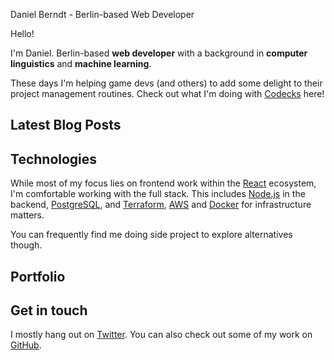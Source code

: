
<HiddenH1>Daniel Berndt - Berlin-based Web Developer</HiddenH1>

<section>
<HelloH2>Hello!</HelloH2>

I'm Daniel. Berlin-based **web developer** with a background in
**computer linguistics** and **machine learning**.

These days I'm helping game devs (and others) to add some delight to their project management routines. Check out what I'm doing with [Codecks](https://www.codecks.io) here!

</section>

<section>

## Latest Blog Posts

<LatestPosts />

</section>

<section>

## Technologies

While most of my focus lies on frontend work within the [React](https://reactjs.org/) ecosystem, I'm comfortable working with the full stack. This includes [Node.js](https://nodejs.org/) in the backend, [PostgreSQL](https://www.postgresql.org/), and [Terraform](https://www.terraform.io/), [AWS](https://aws.amazon.com/) and [Docker](https://www.docker.com/) for infrastructure matters.

You can frequently find me doing side project to explore alternatives though.

</section>

<section>

## Portfolio

<Col sp={6}>
<Tile
  date="2015 -"
  title="Codecks"
  url="https://www.codecks.io"
  description="Community-driven project management for game developers."
/>

<Tile
  date="2017"
  title="Homepage for DB International Operations"
  url="https://io.deutschebahn.com"
  description="One example of my WordPress work."
/>

<Tile date="2013 - 2014" title="Patience" description="Assisting experts to teach online." />

<Tile
  date="2012 - 2013"
  title="Jura Online"
  url="https://jura-online.de"
  description="Learning platform for German law students."
/>

<Tile
  date="2010 - "
  title="piq"
  url="https://piq.codeus.net"
  description="Pixel art community. My first big web app. The website was completely redone in 2018."
/>
</Col>

</section>

<section>

## Get in touch

I mostly hang out on [Twitter](https://twitter.com/D40B). You can also check out some of my work on [GitHub](https://github.com/danielberndt).

</section>
